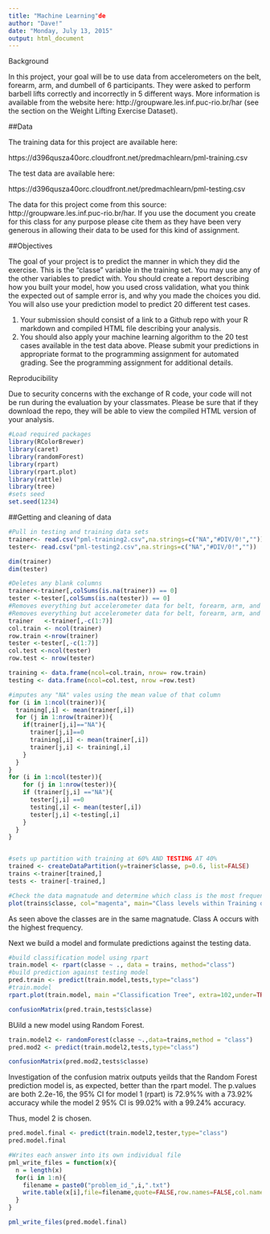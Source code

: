 ```yaml
---
title: "Machine Learning"de
author: "Dave!"
date: "Monday, July 13, 2015"
output: html_document
---
```



Background

In this project, your goal will be to use data from accelerometers on the belt, forearm, arm, and dumbell of 6 participants. They were asked to perform barbell lifts correctly and incorrectly in 5 different ways. More information is available from the website here: http://groupware.les.inf.puc-rio.br/har (see the section on the Weight Lifting Exercise Dataset). 

##Data 

The training data for this project are available here: 

https://d396qusza40orc.cloudfront.net/predmachlearn/pml-training.csv

The test data are available here: 

https://d396qusza40orc.cloudfront.net/predmachlearn/pml-testing.csv

The data for this project come from this source: http://groupware.les.inf.puc-rio.br/har. If you use the document you create for this class for any purpose please cite them as they have been very generous in allowing their data to be used for this kind of assignment. 

##Objectives

The goal of your project is to predict the manner in which they did the exercise. This is the "classe" variable in the training set. You may use any of the other variables to predict with. You should create a report describing how you built your model, how you used cross validation, what you think the expected out of sample error is, and why you made the choices you did. You will also use your prediction model to predict 20 different test cases. 

1. Your submission should consist of a link to a Github repo with your R markdown and compiled HTML file describing your analysis. 
2. You should also apply your machine learning algorithm to the 20 test cases available in the test data above. Please submit your predictions in appropriate format to the programming assignment for automated grading. See the programming assignment for additional details. 


Reproducibility 

Due to security concerns with the exchange of R code, your code will not be run during the evaluation by your classmates. Please be sure that if they download the repo, they will be able to view the compiled HTML version of your analysis. 


```r
#Load required packages
library(RColorBrewer)
library(caret)
library(randomForest)
library(rpart)
library(rpart.plot)
library(rattle)
library(tree)
#sets seed
set.seed(1234)
```

##Getting and cleaning of data

```r
#Pull in testing and training data sets
trainer<- read.csv("pml-training2.csv",na.strings=c("NA","#DIV/0!",""))
tester<- read.csv("pml-testing2.csv",na.strings=c("NA","#DIV/0!",""))

dim(trainer)
dim(tester)

#Deletes any blank columns
trainer<-trainer[,colSums(is.na(trainer)) == 0]
tester <-tester[,colSums(is.na(tester)) == 0]
#Removes everything but accelerometer data for belt, forearm, arm, and dumbells
#Removes everything but accelerometer data for belt, forearm, arm, and dumbells
trainer   <-trainer[,-c(1:7)]
col.train <- ncol(trainer)
row.train <-nrow(trainer)
tester <-tester[,-c(1:7)]
col.test <-ncol(tester)
row.test <- nrow(tester)

training <- data.frame(ncol=col.train, nrow= row.train)
testing <- data.frame(ncol=col.test, nrow =row.test)

#imputes any "NA" vales using the mean value of that column
for (i in 1:ncol(trainer)){
  training[,i] <- mean(trainer[,i])
  for (j in 1:nrow(trainer)){
    if(trainer[j,i]=="NA"){
      trainer[j,i]==0
      training[,i] <- mean(trainer[,i])
      trainer[j,i] <- training[,i]
    }  
  }
}
for (i in 1:ncol(tester)){
    for (j in 1:nrow(tester)){
    if (trainer[j,i] =="NA"){
      tester[j,i] ==0
      testing[,i] <- mean(tester[,i])
      tester[j,i] <-testing[,i]
    }
  }
}


#sets up partition with training at 60% AND TESTING AT 40%
trained <- createDataPartition(y=trainer$classe, p=0.6, list=FALSE)
trains <-trainer[trained,]
tests <- trainer[-trained,]

#Check the data magnatude and determine which class is the most frequent
plot(trains$classe, col="magenta", main="Class levels within Training data", xlab="classe levels", ylab="Frequency")
```

As seen above the classes are in the same magnatude. Class A occurs with the highest frequency.

Next we build a model and formulate predictions against the testing data.

```r
#build classification model using rpart
train.model <- rpart(classe ~ ., data = trains, method="class")
#build prediction against testing model
pred.train <- predict(train.model,tests,type="class")
#train.model
rpart.plot(train.model, main ="Classification Tree", extra=102,under=TRUE,faclen=0)

confusionMatrix(pred.train,tests$classe)
```

BUild a new model using Random Forest.

```r
train.model2 <- randomForest(classe ~.,data=trains,method = "class")
pred.mod2 <- predict(train.model2,tests,type="class")

confusionMatrix(pred.mod2,tests$classe)
```

Investigation of the confusion matrix outputs yeilds that the Random Forest prediction model is, as expected, better than the rpart model. The p.values are both 2.2e-16, the 95% CI for model 1 (rpart) is 72.9%% with a 73.92% accuracy while the model 2 95% CI is 99.02% with a 99.24% accuracy.

Thus, model 2 is chosen.

```r
pred.model.final <- predict(train.model2,tester,type="class")
pred.model.final

#Writes each answer into its own individual file
pml_write_files = function(x){
  n = length(x)
  for(i in 1:n){
    filename = paste0("problem_id_",i,".txt")
    write.table(x[i],file=filename,quote=FALSE,row.names=FALSE,col.names=FALSE)
  }
}

pml_write_files(pred.model.final)
```
